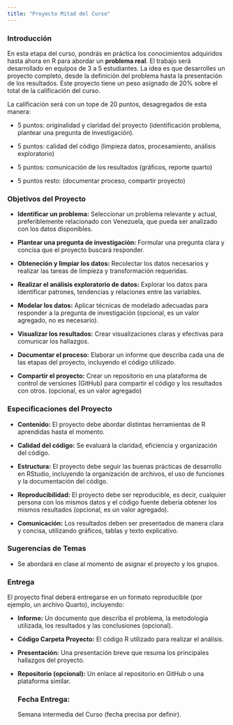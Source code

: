 ```yaml
---
title: "Proyecto Mitad del Curso"
---
```


### **Introducción**

En esta etapa del curso, pondrás en práctica los conocimientos adquiridos hasta ahora en R para abordar un **problema real**. El trabajo será desarrollado en equipos de 3 a 5 estudiantes. La idea es que desarrolles un proyecto completo, desde la definición del problema hasta la presentación de los resultados. Este proyecto tiene un peso asignado de 20% sobre el total de la calificación del curso.

La calificación será con un tope de 20 puntos, desagregados de esta manera:

-   5 puntos: originalidad y claridad del proyecto (identificación problema, plantear una pregunta de investigación).

-   5 puntos: calidad del código (limpieza datos, procesamiento, análisis exploratorio)

-   5 puntos: comunicación de los resultados (gráficos, reporte quarto)

-   5 puntos resto: (documentar proceso, compartir proyecto)

### **Objetivos del Proyecto**

-   **Identificar un problema:** Seleccionar un problema relevante y actual, preferiblemente relacionado con Venezuela, que pueda ser analizado con los datos disponibles.

-   **Plantear una pregunta de investigación:** Formular una pregunta clara y concisa que el proyecto buscará responder.

-   **Obteneción y limpiar los datos:** Recolectar los datos necesarios y realizar las tareas de limpieza y transformación requeridas.

-   **Realizar el análisis exploratorio de datos:** Explorar los datos para identificar patrones, tendencias y relaciones entre las variables.

-   **Modelar los datos:** Aplicar técnicas de modelado adecuadas para responder a la pregunta de investigación (opcional, es un valor agregado, no es necesario).

-   **Visualizar los resultados:** Crear visualizaciones claras y efectivas para comunicar los hallazgos.

-   **Documentar el proceso:** Elaborar un informe que describa cada una de las etapas del proyecto, incluyendo el código utilizado.

-   **Compartir el proyecto:** Crear un repositorio en una plataforma de control de versiones (GitHub) para compartir el código y los resultados con otros. (opcional, es un valor agregado)

### **Especificaciones del Proyecto**

-   **Contenido:** El proyecto debe abordar distintas herramientas de R aprendidas hasta el momento.

-   **Calidad del código:** Se evaluará la claridad, eficiencia y organización del código.

-   **Estructura:** El proyecto debe seguir las buenas prácticas de desarrollo en RStudio, incluyendo la organización de archivos, el uso de funciones y la documentación del código.

-   **Reproducibilidad:** El proyecto debe ser reproducible, es decir, cualquier persona con los mismos datos y el código fuente debería obtener los mismos resultados (opcional, es un valor agregado).

-   **Comunicación:** Los resultados deben ser presentados de manera clara y concisa, utilizando gráficos, tablas y texto explicativo.

### **Sugerencias de Temas**

-   Se abordará en clase al momento de asignar el proyecto y los grupos.

### **Entrega**

El proyecto final deberá entregarse en un formato reproducible (por ejemplo, un archivo Quarto), incluyendo:

-   **Informe:** Un documento que describa el problema, la metodología utilizada, los resultados y las conclusiones (opcional).

-   **Código Carpeta Proyecto:** El código R utilizado para realizar el análisis.

-   **Presentación:** Una presentación breve que resuma los principales hallazgos del proyecto.

-   **Repositorio (opcional):** Un enlace al repositorio en GitHub o una plataforma similar.

    ### Fecha Entrega:

    Semana intermedia del Curso (fecha precisa por definir).
